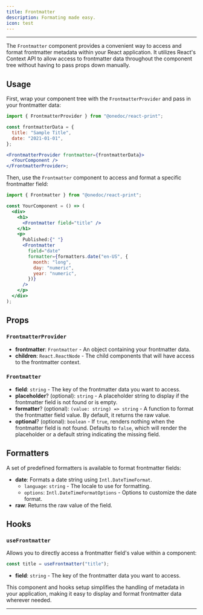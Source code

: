 ```yaml
---
title: Frontmatter
description: Formating made easy.
icon: test
---
```


---

The `Frontmatter` component provides a convenient way to access and format frontmatter metadata within your React application. It utilizes React's Context API to allow access to frontmatter data throughout the component tree without having to pass props down manually.

## Usage

First, wrap your component tree with the `FrontmatterProvider` and pass in your frontmatter data:

```jsx
import { FrontmatterProvider } from "@onedoc/react-print";

const frontmatterData = {
  title: "Sample Title",
  date: "2021-01-01",
};

<FrontmatterProvider frontmatter={frontmatterData}>
  <YourComponent />
</FrontmatterProvider>;
```

Then, use the `Frontmatter` component to access and format a specific frontmatter field:

```jsx
import { Frontmatter } from "@onedoc/react-print";

const YourComponent = () => (
  <div>
    <h1>
      <Frontmatter field="title" />
    </h1>
    <p>
      Published:{" "}
      <Frontmatter
        field="date"
        formatter={formatters.date("en-US", {
          month: "long",
          day: "numeric",
          year: "numeric",
        })}
      />
    </p>
  </div>
);
```

## Props

### `FrontmatterProvider`

- **frontmatter**: `Frontmatter` - An object containing your frontmatter data.
- **children**: `React.ReactNode` - The child components that will have access to the frontmatter context.

### `Frontmatter`

- **field**: `string` - The key of the frontmatter data you want to access.
- **placeholder**? (optional): `string` - A placeholder string to display if the frontmatter field is not found or is empty.
- **formatter**? (optional): `(value: string) => string` - A function to format the frontmatter field value. By default, it returns the raw value.
- **optional**? (optional): `boolean` - If `true`, renders nothing when the frontmatter field is not found. Defaults to `false`, which will render the placeholder or a default string indicating the missing field.

## Formatters

A set of predefined formatters is available to format frontmatter fields:

- **date**: Formats a date string using `Intl.DateTimeFormat`.
  - `language`: `string` - The locale to use for formatting.
  - `options`: `Intl.DateTimeFormatOptions` - Options to customize the date format.
- **raw**: Returns the raw value of the field.

## Hooks

### `useFrontmatter`

Allows you to directly access a frontmatter field's value within a component:

```jsx
const title = useFrontmatter("title");
```

- **field**: `string` - The key of the frontmatter data you want to access.

This component and hooks setup simplifies the handling of metadata in your application, making it easy to display and format frontmatter data wherever needed.

---
